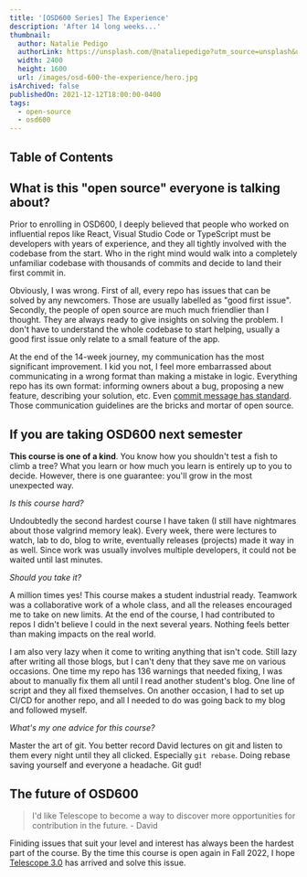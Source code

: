 ```yaml
---
title: '[OSD600 Series] The Experience'
description: 'After 14 long weeks...' 
thumbnail:
  author: Natalie Pedigo
  authorLink: https://unsplash.com/@nataliepedigo?utm_source=unsplash&utm_medium=referral&utm_content=creditCopyText
  width: 2400
  height: 1600
  url: /images/osd-600-the-experience/hero.jpg
isArchived: false
publishedOn: 2021-12-12T18:00:00-0400
tags:
  - open-source
  - osd600
---
```


## Table of Contents

## What is this "open source" everyone is talking about?

Prior to enrolling in OSD600, I deeply believed that people who worked on influential repos like React, Visual Studio Code or TypeScript must be developers with years of experience, and they all tightly involved with the codebase from the start. Who in the right mind would walk into a completely unfamiliar codebase with thousands of commits and decide to land their first commit in.

Obviously, I was wrong. First of all, every repo has issues that can be solved by any newcomers. Those are usually labelled as "good first issue". Secondly, the people of open source are much much friendlier than I thought. They are always ready to give insights on solving the problem. I don't have to understand the whole codebase to start helping, usually a good first issue only relate to a small feature of the app.

At the end of the 14-week journey, my communication has the most significant improvement. I kid you not, I feel more embarrassed about communicating in a wrong format than making a mistake in logic. Everything repo has its own format: informing owners about a bug, proposing a new feature, describing your solution, etc. Even [commit message has standard](https://www.conventionalcommits.org/en/v1.0.0/). Those communication guidelines are the bricks and mortar of open source. 

## If you are taking OSD600 next semester

**This course is one of a kind**. You know how you shouldn't test a fish to climb a tree? What you learn or how much you learn is entirely up to you to decide. However, there is one guarantee: you'll grow in the most unexpected way.

*Is this course hard?* 

Undoubtedly the second hardest course I have taken (I still have nightmares about those valgrind memory leak). Every week, there were lectures to watch, lab to do, blog to write, eventually releases (projects) made it way in as well. Since work was usually involves multiple developers, it could not be waited until last minutes.

*Should you take it?* 

A million times yes! This course makes a student industrial ready. Teamwork was a collaborative work of a whole class, and all the releases encouraged me to take on new limits. At the end of the course, I had contributed to repos I didn't believe I could in the next several years. Nothing feels better than making impacts on the real world. 

I am also very lazy when it come to writing anything that isn't code. Still lazy after writing all those blogs, but I can't deny that they save me on various occasions. One time my repo has 136 warnings that needed fixing, I was about to manually fix them all until I read another student's blog. One line of script and they all fixed themselves. On another occasion, I had to set up CI/CD for another repo, and all I needed to do was going back to my blog and followed myself.   

*What's my one advice for this course?* 

Master the art of git. You better record David lectures on git and listen to them every night until they all clicked. Especially `git rebase`. Doing rebase saving yourself and everyone a headache. Git gud!


## The future of OSD600

> I'd like Telescope to become a way to discover more opportunities for contribution in the future. - David

Finiding issues that suit your level and interest has always been the hardest part of the course. By the time this course is open again in Fall 2022, I hope [Telescope 3.0](https://github.com/Seneca-CDOT/telescope/discussions/2586) has arrived and solve this issue.
